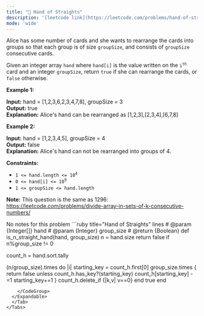 ```yaml
---
title: "🧀 Hand of Straights"
description: '[leetcode link](https://leetcode.com/problems/hand-of-straights/description/)'
mode: 'wide'
---
```

<Tabs>
  <Tab title="Question" icon="circle-question" iconType="regular">
    <Card>
      <p>Alice has some number of cards and she wants to rearrange the cards into groups so that each group is of size <code>groupSize</code>, and consists of <code>groupSize</code> consecutive cards.</p>  <p>Given an integer array <code>hand</code> where <code>hand[i]</code> is the value written on the <code>i<sup>th</sup></code> card and an integer <code>groupSize</code>, return <code>true</code> if she can rearrange the cards, or <code>false</code> otherwise.</p>   <p><strong class="example">Example 1:</strong></p>   <strong>Input:</strong> hand = [1,2,3,6,2,3,4,7,8], groupSize = 3 <br/> <strong>Output:</strong> true <br/> <strong>Explanation:</strong> Alice&#39;s hand can be rearranged as [1,2,3],[2,3,4],[6,7,8]   <p><strong class="example">Example 2:</strong></p>   <strong>Input:</strong> hand = [1,2,3,4,5], groupSize = 4 <br/> <strong>Output:</strong> false <br/> <strong>Explanation:</strong> Alice&#39;s hand can not be rearranged into groups of 4.     <p><strong>Constraints:</strong></p>  <ul>  <li><code>1 &lt;= hand.length &lt;= 10<sup>4</sup></code></li>  <li><code>0 &lt;= hand[i] &lt;= 10<sup>9</sup></code></li>  <li><code>1 &lt;= groupSize &lt;= hand.length</code></li> </ul>   <p><strong>Note:</strong> This question is the same as 1296: <a href="https://leetcode.com/problems/divide-array-in-sets-of-k-consecutive-numbers/" target="_blank">https://leetcode.com/problems/divide-array-in-sets-of-k-consecutive-numbers/</a></p> 
    </Card>
  </Tab>
  <Tab title="Solution" icon="lightbulb" iconType="regular" >
    <Card>
      No notes for this problem
</Card>
  <Expandable title="code">
    <CodeGroup dropdown>
```ruby title="Hand of Straights" lines
# @param {Integer[]} hand
# @param {Integer} group_size
# @return {Boolean}
def is_n_straight_hand(hand, group_size)
  n = hand.size
  return false if n%group_size != 0

  count_h = hand.sort.tally

  (n/group_size).times do |i|
    starting_key = count_h.first[0]
    group_size.times {
      return false unless count_h.has_key?(starting_key)
      count_h[starting_key] -=1
      starting_key+=1
    }
    count_h.delete_if {|k,v| v==0}
  end
  true
end
```
    </CodeGroup>
  </Expandable>
  </Tab>
</Tabs>